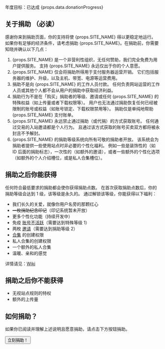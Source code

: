 <DonationProgress>年度目标：已达成 {props.data.donationProgress}</DonationProgress>

## 关于捐助 <Important>（必读）</Important>

感谢你来到捐助页面，你的支持将使 {props.SITE_NAME} 得以更稳定地运行。 如果你有足够的经济条件，请考虑捐助 {props.SITE_NAME}。在捐助前，你需要知晓并确认以下几点：

1. {props.SITE_NAME} 是一个非营利性组织，无任何赞助，我们完全免费为用户提供服务。 支持 {props.SITE_NAME} 永远仅出于你的个人意愿。
2. {props.SITE_NAME} 仅会将捐助所得用于支付服务器运营开销。 它们包括服务器的维护、升级，以及主机、带宽、电源等运营费用。
3. 捐助不是向 {props.SITE_NAME} 的工作人员付款。 任何负责网站运营的工作人员或其他个人都不会从用户的捐助中获取经济利益。
4. 捐助行为不是在「购买」捐助者的等级、邀请或任何 {props.SITE_NAME} 的特殊权益（如上传量或者下载权限等）。 用户也无法通过捐助恢复任何已经被限制的账号或权益（如账号锁定、下载权限禁用等）。 捐助仅是单纯地帮助 {props.SITE_NAME} 支付账单。
5. {props.SITE_NAME} 永远禁止通过捐助（或代捐）的方式获取账号。 任何通过交易的入站邀请都是个人行为。 且通过该方式获取的账号买卖双方都将被永封且不予解封。
6. {props.SITE_NAME} 的捐助等级系统向所有可敬的捐助者开放。 该系统会为捐助者提供一些使用站点时非必要的个性化福利。 例如一些是装饰性的（如 ID 后面的捐助标志），一次性的（如额外的邀请），或者一些额外的个性化选项（如额外的个人介绍槽位，或是私人合集槽位）。

## 捐助之后你能获得

任何符合最低要求的捐助都会使你获得捐助点数。 在首次获取捐助点数后，你的捐助等级会达到 1 级，该等级是永久的。 通过解锁该等级，你能获得以下福利：

- 我们长久的关爱，就像你用户名旁的那颗红心
- ~~一枚捐助纪念印记~~（印记系统暂未开放）
- 更多个性化功能（持续开发中）
- 免疫 [账号不活跃](/wiki.php?action=article&name=不活跃账号)（需要达到特殊等级 1）
- 两枚 [邀请](/user.php?action=invite)（需要达到捐助等级 2）
- [合集](/collages.php) 的创建权限
- 私人合集的创建权限
- 一个额外的私人合集
- 温暖、亲和的感觉

详情请见：[Wiki](/wiki.php?action=article&id=52)

## 捐助之后你不能获得

- 无视站点规则的特权
- 额外的上传量

## 如何捐助？

如果你已阅读并理解上述说明且愿意捐助，请点击下方按钮捐助。

<Button href="donate.php?action=step2">立刻捐助！</Button>
